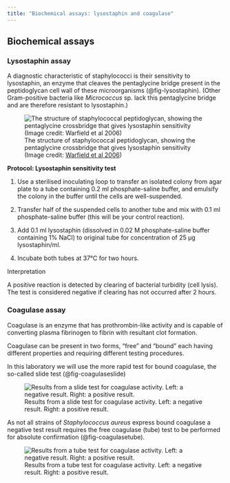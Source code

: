 ```yaml
---
title: "Biochemical assays: lysostaphin and coagulase"
---
```


## Biochemical assays

### Lysostaphin assay

A diagnostic characteristic of staphylococci is their sensitivity to lysostaphin, an enzyme that cleaves the pentaglycine bridge present in the peptidoglycan cell wall of these microorganisms (@fig-lysostaphin). (Other Gram-positive bacteria like <i>Micrococcus</i> sp. lack this pentaglycine bridge and are therefore resistant to lysostaphin.)

![The structure of staphylococcal peptidoglycan, showing the pentaglycine crossbridge that gives lysostaphin sensitivity (Image credit: <a href="10.1039/b607999g">Warfield et al 2006</a>)](images/PG_lysostaphin.jpg){#fig-lysostaphin}

<b>Protocol: Lysostaphin sensitivity test</b>

1.	Use a sterilised inoculating loop to transfer an isolated colony from agar plate to a tube containing 0.2 ml phosphate-saline buffer, and emulsify the colony in the buffer until the cells are well-suspended.

2.	Transfer half of the suspended cells to another tube and mix with 0.1 ml phosphate-saline buffer (this will be your control reaction).

3.	Add 0.1 ml lysostaphin (dissolved in 0.02 M phosphate-saline buffer containing 1% NaCl) to original tube for concentration of 25 µg lysostaphin/ml.

4.	Incubate both tubes at 37°C for two hours.

Interpretation

A positive reaction is detected by clearing of bacterial turbidity (cell lysis).
The test is considered negative if clearing has not occurred after 2 hours.

### Coagulase assay

Coagulase is an enzyme that has prothrombin-like activity and is capable of converting plasma fibrinogen to fibrin with resultant clot formation. 

Coagulase can be present in two forms, “free” and “bound” each having different properties and requiring different testing procedures. 

In this laboratory we will use the more rapid test for bound coagulase, the so-called slide test (@fig-coagulaseslide)

![Results from a slide test for coagulase activity. Left: a negative result. Right: a positive result.](images/coagulase-slide.png){#fig-coagulaseslide}

As not all strains of <i>Staphylococcus aureus</i> express bound coagulase a negative test result requires the free coagulase (tube) test to be performed for absolute confirmation (@fig-coagulasetube).

![Results from a tube test for coagulase activity. Left: a negative result. Right: a positive result.](images/coagulase-tube.png){#fig-coagulasetube}

